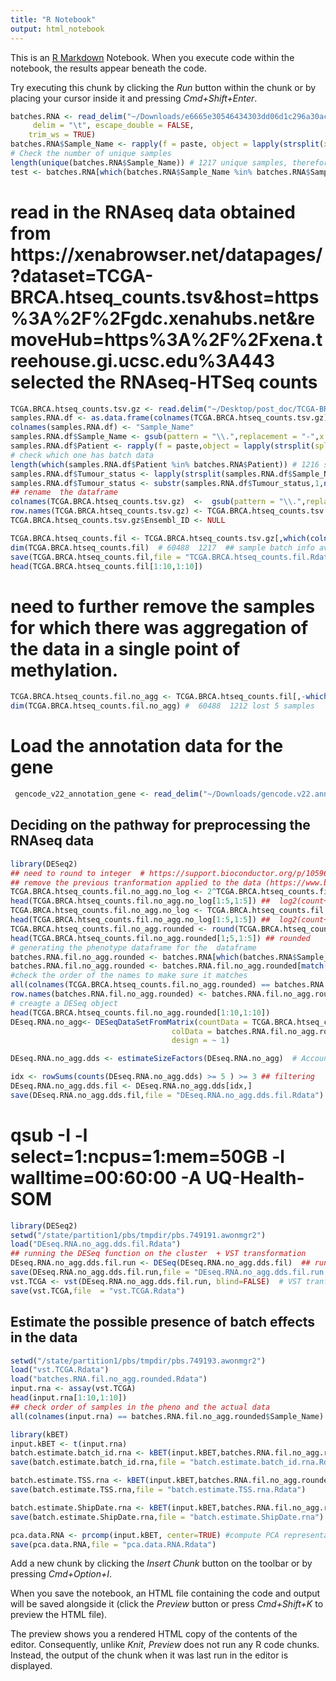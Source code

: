```yaml
---
title: "R Notebook"
output: html_notebook
---
```


This is an [R Markdown](http://rmarkdown.rstudio.com) Notebook. When you execute code within the notebook, the results appear beneath the code. 

Try executing this chunk by clicking the *Run* button within the chunk or by placing your cursor inside it and pressing *Cmd+Shift+Enter*. 

```r
batches.RNA <- read_delim("~/Downloads/e6665e30546434303dd06d1c296a30ac-data 2/original/batches.tsv", 
     delim = "\t", escape_double = FALSE, 
    trim_ws = TRUE)
batches.RNA$Sample_Name <- rapply(f = paste, object = lapply(strsplit(x = batches.RNA$Sample, split = "-"),"[",1:4),collapse = "-")
# Check the number of unique samples 
length(unique(batches.RNA$Sample_Name)) # 1217 unique samples, therefore some duplication present 
test <- batches.RNA[which(batches.RNA$Sample_Name %in% batches.RNA$Sample_Name[which(duplicated(batches.RNA$Sample_Name) == T)]),]
```
# read in the RNAseq data obtained from https://xenabrowser.net/datapages/?dataset=TCGA-BRCA.htseq_counts.tsv&host=https%3A%2F%2Fgdc.xenahubs.net&removeHub=https%3A%2F%2Fxena.treehouse.gi.ucsc.edu%3A443 selected  the RNAseq-HTSeq counts
```r
TCGA.BRCA.htseq_counts.tsv.gz <- read.delim("~/Desktop/post_doc/TCGA-BRCA.htseq_counts.tsv.gz.tsv")
samples.RNA.df <- as.data.frame(colnames(TCGA.BRCA.htseq_counts.tsv.gz)[-1])
colnames(samples.RNA.df) <- "Sample_Name"
samples.RNA.df$Sample_Name <- gsub(pattern = "\\.",replacement = "-",x = samples.RNA.df$Sample_Name)
samples.RNA.df$Patient <- rapply(f = paste,object = lapply(strsplit(split = "-", samples.RNA.df$Sample_Name),"[",1:3),collapse = "-")
# check which one has batch data 
length(which(samples.RNA.df$Patient %in% batches.RNA$Patient)) # 1216 samples  (includes normals and tumours)
samples.RNA.df$Tumour_status <- lapply(strsplit(samples.RNA.df$Sample_Name,split = "-"),"[[",4) ## obtain the tumour status of the tumour
samples.RNA.df$Tumour_status <- substr(samples.RNA.df$Tumour_status,1,nchar(samples.RNA.df$Tumour_status)-1) ## remove the last letter
## rename  the dataframe 
colnames(TCGA.BRCA.htseq_counts.tsv.gz)  <-  gsub(pattern = "\\.",replacement = "-",x = colnames(TCGA.BRCA.htseq_counts.tsv.gz))
row.names(TCGA.BRCA.htseq_counts.tsv.gz) <- TCGA.BRCA.htseq_counts.tsv.gz$Ensembl_ID
TCGA.BRCA.htseq_counts.tsv.gz$Ensembl_ID <- NULL

TCGA.BRCA.htseq_counts.fil <- TCGA.BRCA.htseq_counts.tsv.gz[,which(colnames(TCGA.BRCA.htseq_counts.tsv.gz) %in% batches.RNA$Sample_Name)]
dim(TCGA.BRCA.htseq_counts.fil)  # 60488  1217  ## sample batch info available for all samples! 
save(TCGA.BRCA.htseq_counts.fil,file = "TCGA.BRCA.htseq_counts.fil.Rdata")
head(TCGA.BRCA.htseq_counts.fil[1:10,1:10])

```
# need to further remove the samples for which  there was aggregation of the data in a single point of methylation.
```r
TCGA.BRCA.htseq_counts.fil.no_agg <- TCGA.BRCA.htseq_counts.fil[,-which(colnames(TCGA.BRCA.htseq_counts.fil) %in% batches.RNA$Sample_Name[which(duplicated(batches.RNA$Sample_Name) == T)])]
dim(TCGA.BRCA.htseq_counts.fil.no_agg) #  60488  1212 lost 5 samples

```
# Load the annotation data for the gene
```r
 gencode_v22_annotation_gene <- read_delim("~/Downloads/gencode.v22.annotation.gene.probeMap","\t", escape_double = FALSE, trim_ws = TRUE)

```
## Deciding on the pathway for preprocessing the RNAseq data 
```r
library(DESeq2)
## need to round to integer  # https://support.bioconductor.org/p/105964/
## remove the previous tranformation applied to the data (https://www.biostars.org/p/383669/)
TCGA.BRCA.htseq_counts.fil.no_agg.no_log <- 2^TCGA.BRCA.htseq_counts.fil.no_agg  
head(TCGA.BRCA.htseq_counts.fil.no_agg.no_log[1:5,1:5]) ##  log2(count+1) removed the log2 
TCGA.BRCA.htseq_counts.fil.no_agg.no_log <- TCGA.BRCA.htseq_counts.fil.no_agg.no_log - 1 ## remove the  + 1
head(TCGA.BRCA.htseq_counts.fil.no_agg.no_log[1:5,1:5]) ##  log2(count+1) removed the log2 
TCGA.BRCA.htseq_counts.fil.no_agg.rounded <- round(TCGA.BRCA.htseq_counts.fil.no_agg.no_log)
head(TCGA.BRCA.htseq_counts.fil.no_agg.rounded[1;5,1:5]) ## rounded 
# generating the phenotype dataframe for the  dataframe 
batches.RNA.fil.no_agg.rounded <- batches.RNA[which(batches.RNA$Sample_Name %in% colnames(TCGA.BRCA.htseq_counts.fil.no_agg.rounded)),]
batches.RNA.fil.no_agg.rounded <- batches.RNA.fil.no_agg.rounded[match(colnames(TCGA.BRCA.htseq_counts.fil.no_agg.rounded),batches.RNA.fil.no_agg.rounded$Sample_Name),]
#check the order of the names to make sure it matches
all(colnames(TCGA.BRCA.htseq_counts.fil.no_agg.rounded) == batches.RNA.fil.no_agg.rounded$Sample_Name) # TRUE
row.names(batches.RNA.fil.no_agg.rounded) <- batches.RNA.fil.no_agg.rounded$Sample_Name
# creagte a DESeq object 
head(TCGA.BRCA.htseq_counts.fil.no_agg.rounded[1:10,1:10])
DEseq.RNA.no_agg<- DESeqDataSetFromMatrix(countData = TCGA.BRCA.htseq_counts.fil.no_agg.rounded,
                                    colData = batches.RNA.fil.no_agg.rounded,
                                    design = ~ 1)

DEseq.RNA.no_agg.dds <- estimateSizeFactors(DEseq.RNA.no_agg)  # Accounts for the different sequencing depths among your libraries 

idx <- rowSums(counts(DEseq.RNA.no_agg.dds) >= 5 ) >= 3 ## filtering 
DEseq.RNA.no_agg.dds.fil <- DEseq.RNA.no_agg.dds[idx,]
save(DEseq.RNA.no_agg.dds.fil,file = "DEseq.RNA.no_agg.dds.fil.Rdata")


```
# qsub -I -l select=1:ncpus=1:mem=50GB -l walltime=00:60:00 -A UQ-Health-SOM
```r
library(DESeq2)
setwd("/state/partition1/pbs/tmpdir/pbs.749191.awonmgr2")
load("DEseq.RNA.no_agg.dds.fil.Rdata")
## running the DESeq function on the cluster  + VST transformation
DEseq.RNA.no_agg.dds.fil.run <- DESeq(DEseq.RNA.no_agg.dds.fil)  ## run the DESeq algorithm
save(DEseq.RNA.no_agg.dds.fil.run,file = "DEseq.RNA.no_agg.dds.fil.run.Rdata")
vst.TCGA <- vst(DEseq.RNA.no_agg.dds.fil.run, blind=FALSE)  # VST tranformation to take out the varian from the data of interest !
save(vst.TCGA,file  = "vst.TCGA.Rdata")
```
## Estimate the possible presence of batch effects in the data
```r
setwd("/state/partition1/pbs/tmpdir/pbs.749193.awonmgr2")
load("vst.TCGA.Rdata")
load("batches.RNA.fil.no_agg.rounded.Rdata")
input.rna <- assay(vst.TCGA)
head(input.rna[1:10,1:10])
## check order of samples in the pheno and the actual data 
all(colnames(input.rna) == batches.RNA.fil.no_agg.rounded$Sample_Name)  ## all good ! 

library(kBET)
input.kBET <- t(input.rna)
batch.estimate.batch_id.rna <- kBET(input.kBET,batches.RNA.fil.no_agg.rounded$BatchId)
save(batch.estimate.batch_id.rna,file = "batch.estimate.batch_id.rna.Rdata")

batch.estimate.TSS.rna <- kBET(input.kBET,batches.RNA.fil.no_agg.rounded$TSS)
save(batch.estimate.TSS.rna,file = "batch.estimate.TSS.rna.Rdata")

batch.estimate.ShipDate.rna <- kBET(input.kBET,batches.RNA.fil.no_agg.rounded$ShipDate)
save(batch.estimate.ShipDate.rna,file = "batch.estimate.ShipDate.rna")

pca.data.RNA <- prcomp(input.kBET, center=TRUE) #compute PCA representation of the data
save(pca.data.RNA,file = "pca.data.RNA.Rdata")
```

Add a new chunk by clicking the *Insert Chunk* button on the toolbar or by pressing *Cmd+Option+I*.

When you save the notebook, an HTML file containing the code and output will be saved alongside it (click the *Preview* button or press *Cmd+Shift+K* to preview the HTML file). 

The preview shows you a rendered HTML copy of the contents of the editor. Consequently, unlike *Knit*, *Preview* does not run any R code chunks. Instead, the output of the chunk when it was last run in the editor is displayed.

